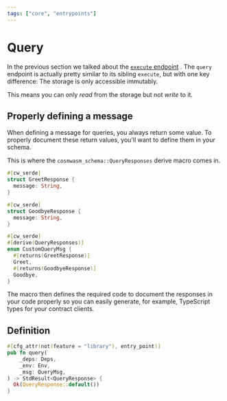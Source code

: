 ```yaml
---
tags: ["core", "entrypoints"]
---
```



# Query

In the previous section we talked about the [`execute` endpoint](./execute) . The `query` endpoint is actually
pretty similar to its sibling `execute`, but with one key difference: The storage is only accessible
immutably.

This means you can only _read_ from the storage but not _write_ to it.

## Properly defining a message

When defining a message for queries, you always return some value. To properly document these return
values, you'll want to define them in your schema.

This is where the `cosmwasm_schema::QueryResponses` derive macro comes in.

```rust filename="contract.rs"
#[cw_serde]
struct GreetResponse {
  message: String,
}

#[cw_serde]
struct GoodbyeResponse {
  message: String,
}

#[cw_serde]
#[derive(QueryResponses)]
enum CustomQueryMsg {
  #[returns(GreetResponse)]
  Greet,
  #[returns(GoodbyeResponse)]
  Goodbye,
}
```

The macro then defines the required code to document the responses in your code properly so you can
easily generate, for example, TypeScript types for your contract clients.

## Definition

```rust filename="contract.rs" template="core"
#[cfg_attr(not(feature = "library"), entry_point)]
pub fn query(
    _deps: Deps,
    _env: Env,
    _msg: QueryMsg,
) -> StdResult<QueryResponse> {
  Ok(QueryResponse::default())
}
```

[`execute` endpoint]: ./execute.mdx
